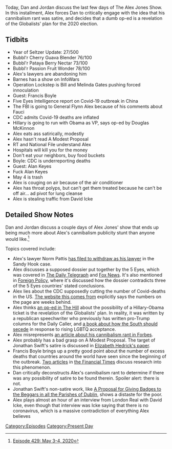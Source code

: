 {{Episode
    | title             = May 3-4, 2020
    | caption           = [https://knowledgefight.libsyn.com/429-may-3-4-2020 Listen to this episode on Libsyn]
    | episodeNumber     = 429
    | length            = 01:34:00
    | airDate           = May 6, 2020
    | coverageStartDate = May 3, 2020
    | coverageEndDate   = May 4, 2020
    | episodeType       = [[:Category:Present Day|Present Day]]
    | appearance        = [[Robert Barnes]], [[Bill Gates]], [[Melinda Gates]], [[Francis Boyle]], [[Anthony Fauci]], [[Douglas McKinnon]], [[David Icke]]
    | beverage          = Bubbl'r Cherry Guava Blender; Bubbl'r Pataya Berry Nectar; Bubbl'r Pomegranate Acai; Bubbl'r Passion Fruit Wonder
    | previousEpisode   = [[428: May 1, 2020]]
    | nextEpisode       = [[430: May 5-7, 2020]]
}}

{{Stub}}

Today, Dan and Jordan discuss the last few days of The Alex Jones Show. In this installment, Alex forces Dan to critically engage with the idea that his cannibalism rant was satire, and decides that a dumb op-ed is a revelation of the Globalists' plan for the 2020 election.

==Tidbits==

*Year of Seltzer Update: 27/500
*Bubbl'r Cherry Guava Blender 76/100
*Bubbl'r Pataya Berry Nectar 73/100
*Bubbl'r Passion Fruit Wonder 78/100
*Alex's lawyers are abandoning him
*Barnes has a show on InfoWars
*Operation Lockstep is Bill and Melinda Gates pushing forced innoculation
*Guest: Francis Boyle
*Five Eyes Intelligence report on Covid-19 outbreak in China
*The FBI is going to General Flynn Alex because of his comments about Fauci
*CDC admits Covid-19 deaths are inflated
*Hillary is going to run with Obama as VP, says op-ed by Douglas McKinnon
*Alex eats ass satirically, modestly
*Alex hasn't read A Modest Proposal
*RT and National File understand Alex
*Hospitals will kill you for the money
*Don't eat your neighbors, buy food buckets
*Boyle: CDC is underreporting deaths
*Guest: Alan Keyes
*Fuck Alan Keyes
*May 4 is trash
*Alex is couging on air because of the air conditioner
*Alex has throat polyps, but can't get them treated because he can't be off air... ad pivot for lung cleanse
*Alex is stealing traffic from David Icke

==Detailed Show Notes==

Dan and Jordan discuss a couple days of Alex Jones' show that ends up being much more about Alex's cannibalism publicity stunt than anyone would like.<ref>[https://knowledgefight.com/research/2020/5/5/episode-429-may-3-4-2020 Episode 429: May 3-4, 2020]</ref>

Topics covered include:

*Alex's lawyer Norm Pattis [https://www.ctpost.com/local/article/Pattis-drops-Alex-Jones-in-Sandy-Hook-defamation-15246570.php has filed to withdraw as his lawyer] in the Sandy Hook case.
*Alex discusses a supposed dossier put together by the 5 Eyes, which was covered in [https://www.dailytelegraph.com.au/coronavirus/bombshell-dossier-lays-out-case-against-chinese-bat-virus-program/news-story/55add857058731c9c71c0e96ad17da60 The Daily Telegraph] and [https://www.foxnews.com/politics/five-eyes-dossier-chinese-coronavirus-coverup-u-s-findings Fox News]. It's also mentioned in [https://foreignpolicy.com/2020/05/04/coronavirus-lab-leak-trump-five-eyes/ Foreign Policy], where it's discussed how the dossier contradicts three of the 5 Eyes countries' stated conclusions.
*Alex lies about the CDC supposedly cutting the number of Covid-deaths in the US. [https://cdc.gov/nchs/nvss/vsrr/covid19/index.htm The website this comes from] explicitly says the numbers on the page are weeks behind.
*Alex thinks [https://www.cltampa.com/news-views/article/20759757/tampa-tribune-fires-conservative-columnist-douglas-mackinnon an op-ed in The Hill] about the possibility of a Hillary-Obama ticket is the revelation of the Globalists' plan. In reality, it was written by a republican speechwriter who previously has written pro-Trump columns for the Daily Caller, and [https://www.rightwingwatch.org/post/author-wants-southern-states-to-secede-over-gay-rights-name-new-country-reagan/ a book about how the South should secede] in response to rising LGBTQ acceptance.
*Alex misrepresents [https://www.forbes.com/sites/sethcohen/2020/05/02/please-dont-eat-your-neighbor--why-what-alex-jones-just-said-is-so-dangerous/#7c721e885810 an article about his cannibalism rant in Forbes].
*Alex probably has a bad grasp on A Modest Proposal. The target of Jonathan Swift's satire is discussed in [https://www.jstor.org/stable/90014752 Elizabeth Hedrick's paper].
*Francis Boyle brings up a pretty good point about the number of excess deaths that countries around the world have seen since the beginning of the outbreak. [https://www.ft.com/content/0ed8ea34-ebc5-4425-b86a-7a29447de57b Two articles] in [https://www.ft.com/content/6bd88b7d-3386-4543-b2e9-0d5c6fac846c the Financial Times] discuss research into this phenomenon.
*Dan critically deconstructs Alex's cannibalism rant to determine if there was any possibility of satire to be found therein. Spoiler alert: there is not.
*Jonathan Swift's non-satire work, like [https://celt.ucc.ie/published/E700001-009/text001.html A Proposal for Giving Badges to the Beggars in all the Parishes of Dublin], shows a distaste for the poor.
*Alex plays almost an hour of an interview from London Real with David Icke, even though that interview was Icke saying that there is no coronavirus, which is a massive contradiction of everything Alex believes

[[Category:Episodes]]
[[Category:Present Day]]
